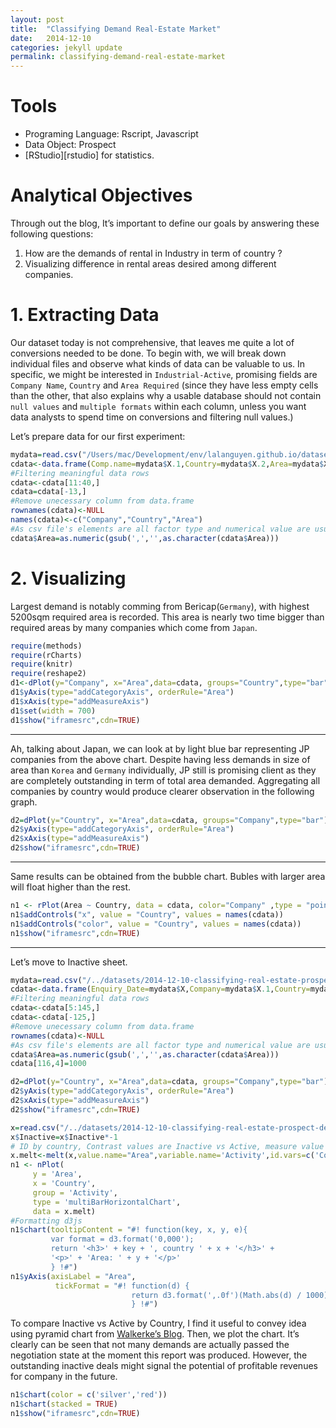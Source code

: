 ```yaml
---
layout: post
title:  "Classifying Demand Real-Estate Market"
date:   2014-12-10
categories: jekyll update
permalink: classifying-demand-real-estate-market
---
```

# Tools
  + Programing Language: Rscript, Javascript
  + Data Object: Prospect
  + [RStudio][rstudio] for statistics.

# Analytical Objectives
Through out the blog, It's important to define our goals by answering these following questions:

1. How are the demands of rental in Industry in term of country ?
2. Visualizing difference in rental areas desired among different companies.
  
# 1. Extracting Data 

Our dataset today is not comprehensive, that leaves me quite a lot of conversions needed to be done. To begin with, we will break down individual files and observe what kinds of data can be valuable to us. In specific, we might be interested in `Industrial-Active`, promising fields are `Company Name`, `Country` and `Area Required` (since they have less empty cells than the other, that also explains why a usable database should not contain `null values` and `multiple formats` within each column, unless you want data analysts to spend time on conversions and filtering null values.)

Let's prepare data for our first experiment:
```r
mydata=read.csv("/Users/mac/Development/env/lalanguyen.github.io/datasets/2014-12-10-classifying-real-estate-prospect-demand/Industrial - Active-Table 1.csv")
cdata<-data.frame(Comp.name=mydata$X.1,Country=mydata$X.2,Area=mydata$X.5)
#Filtering meaningful data rows 
cdata<-cdata[11:40,]
cdata=cdata[-13,]
#Remove unecessary column from data.frame
rownames(cdata)<-NULL
names(cdata)<-c("Company","Country","Area")
#As csv file's elements are all factor type and numerical value are usually presented with ',',it's better to strip off the commar and convert to int for further processing.
cdata$Area=as.numeric(gsub(',','',as.character(cdata$Area)))
```
# 2. Visualizing 

Largest demand is notably comming from Bericap(`Germany`), with highest 5200sqm required area is recorded. This area is nearly two time bigger than required areas by many companies which come from `Japan`. 
```r
require(methods)
require(rCharts)
require(knitr)
require(reshape2)
d1<-dPlot(y="Company", x="Area",data=cdata, groups="Country",type="bar")
d1$yAxis(type="addCategoryAxis", orderRule="Area")
d1$xAxis(type="addMeasureAxis")
d1$set(width = 700)
d1$show("iframesrc",cdn=TRUE)
```
---

Ah, talking about Japan, we can look at by light blue bar representing JP companies from the above chart. Despite having less demands in size of area than `Korea` and `Germany` individually, JP still is promising client as they are completely outstanding in term of total area demanded. Aggregating all companies by country would produce clearer observation in the following graph.

```r
d2=dPlot(y="Country", x="Area",data=cdata, groups="Company",type="bar")
d2$yAxis(type="addCategoryAxis", orderRule="Area")
d2$xAxis(type="addMeasureAxis")
d2$show("iframesrc",cdn=TRUE)
```

---

Same results can be obtained from the bubble chart. Bubles with larger area will float higher than the rest. 
```r
n1 <- rPlot(Area ~ Country, data = cdata, color="Company" ,type = "point")
n1$addControls("x", value = "Country", values = names(cdata))
n1$addControls("color", value = "Country", values = names(cdata))
n1$show("iframesrc",cdn=TRUE)
```

---
Let's move to Inactive sheet.
```r
mydata=read.csv("/../datasets/2014-12-10-classifying-real-estate-prospect-demand/Industrial - Inactive-Table 1.csv")
cdata<-data.frame(Enquiry_Date=mydata$X,Company=mydata$X.1,Country=mydata$X.2,Area=mydata$X.5)
#Filtering meaningful data rows 
cdata<-cdata[5:145,]
cdata<-cdata[-125,]
#Remove unecessary column from data.frame
rownames(cdata)<-NULL
#As csv file's elements are all factor type and numerical value are usually presented with ',',it's better to strip off the commar and convert to int for further processing.
cdata$Area=as.numeric(gsub(',','',as.character(cdata$Area)))
cdata[116,4]=1000
```

```r
d2=dPlot(y="Country", x="Area",data=cdata, groups="Company",type="bar")
d2$yAxis(type="addCategoryAxis", orderRule="Area")
d2$xAxis(type="addMeasureAxis")
d2$show("iframesrc",cdn=TRUE)
```


```r
x=read.csv("/../datasets/2014-12-10-classifying-real-estate-prospect-demand/industrial_data.csv",sep=",")
x$Inactive=x$Inactive*-1
# ID by country, Contrast values are Inactive vs Active, measure value is Area
x.melt<-melt(x,value.name="Area",variable.name='Activity',id.vars=c('Country'))
n1 <- nPlot(
     y = 'Area', 
     x = 'Country', 
     group = 'Activity', 
     type = 'multiBarHorizontalChart', 
     data = x.melt)
#Formatting d3js
n1$chart(tooltipContent = "#! function(key, x, y, e){
         var format = d3.format('0,000');
         return '<h3>' + key + ', country ' + x + '</h3>' + 
         '<p>' + 'Area: ' + y + '</p>'
         } !#")
n1$yAxis(axisLabel = "Area",  
          tickFormat = "#! function(d) {
                           return d3.format(',.0f')(Math.abs(d) / 1000) + 'K'
                           } !#") 
```
To compare Inactive vs Active by Country, I find it useful to convey idea using pyramid chart from [Walkerke's Blog][walker]. Then, we plot the chart. It's clearly can be seen that not many demands are actually passed the negotiation state at the moment this report was produced. However, the outstanding inactive deals might signal the potential of profitable revenues for company in the future.

```r

n1$chart(color = c('silver','red'))
n1$chart(stacked = TRUE)
n1$show("iframesrc",cdn=TRUE)
```

[walker]: http://walkerke.github.io/2014/06/rcharts-pyramids/
